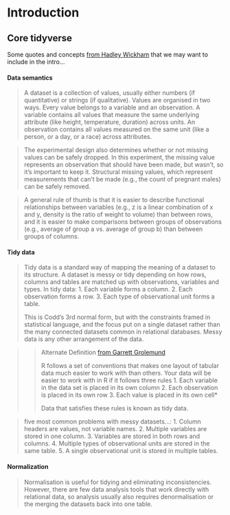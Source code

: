 # Introduction {#intro}

## Core tidyverse

Some quotes and concepts [from Hadley Wickham](https://cran.r-project.org/web/packages/tidyr/vignettes/tidy-data.html) that we may want to include in the intro...

#### Data semantics

> A dataset is a collection of values, usually either numbers (if quantitative) or strings (if qualitative). Values are organised in two ways. Every value belongs to a variable and an observation. A variable contains all values that measure the same underlying attribute (like height, temperature, duration) across units. An observation contains all values measured on the same unit (like a person, or a day, or a race) across attributes.

> The experimental design also determines whether or not missing values can be safely dropped. In this experiment, the missing value represents an observation that should have been made, but wasn’t, so it’s important to keep it. Structural missing values, which represent measurements that can’t be made (e.g., the count of pregnant males) can be safely removed.

> A general rule of thumb is that it is easier to describe functional relationships between variables (e.g., z is a linear combination of x and y, density is the ratio of weight to volume) than between rows, and it is easier to make comparisons between groups of observations (e.g., average of group a vs. average of group b) than between groups of columns.

#### Tidy data

> Tidy data is a standard way of mapping the meaning of a dataset to its structure. A dataset is messy or tidy depending on how rows, columns and tables are matched up with observations, variables and types. In tidy data:
> 1. Each variable forms a column.
> 2. Each observation forms a row.
> 3. Each type of observational unit forms a table.
> 
> This is Codd’s 3rd normal form, but with the constraints framed in statistical language, and the focus put on a single dataset rather than the many connected datasets common in relational databases. Messy data is any other arrangement of the data.

>> Alternate Definition [from Garrett Grolemund](http://garrettgman.github.io/tidying/)
>> 
>> R follows a set of conventions that makes one layout of tabular data much easier to work with than others. Your data will be easier to work with in R if it follows three rules
>> 1. Each variable in the data set is placed in its own column
>> 2. Each observation is placed in its own row
>> 3. Each value is placed in its own cell*
>> 
>> Data that satisfies these rules is known as tidy data. 

> five most common problems with messy datasets...:
> 1. Column headers are values, not variable names.
> 2. Multiple variables are stored in one column.
> 3. Variables are stored in both rows and columns.
> 4. Multiple types of observational units are stored in the same table.
> 5. A single observational unit is stored in multiple tables.

#### Normalization

> Normalisation is useful for tidying and eliminating inconsistencies. However, there are few data analysis tools that work directly with relational data, so analysis usually also requires denormalisation or the merging the datasets back into one table.
